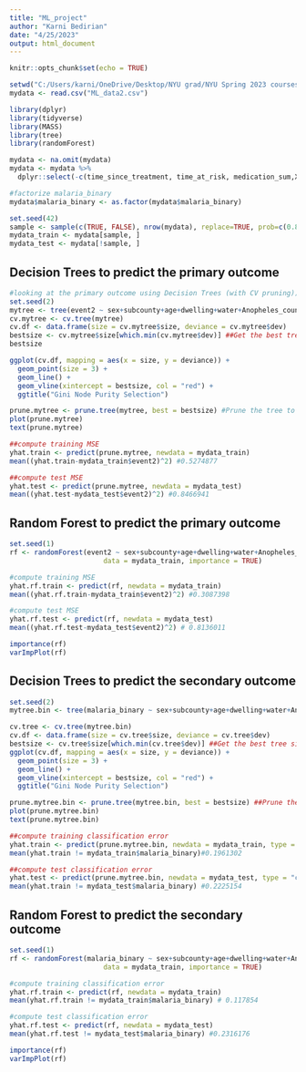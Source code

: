 ```yaml
---
title: "ML_project"
author: "Karni Bedirian"
date: "4/25/2023"
output: html_document
---
```


```r
knitr::opts_chunk$set(echo = TRUE)
```


```r
setwd("C:/Users/karni/OneDrive/Desktop/NYU grad/NYU Spring 2023 courses/ML in Public Health/Project")
mydata <- read.csv("ML_data2.csv")
```

```r
library(dplyr)
library(tidyverse)
library(MASS)
library(tree)
library(randomForest)

mydata <- na.omit(mydata)
mydata <- mydata %>%
  dplyr::select(-c(time_since_treatment, time_at_risk, medication_sum,X))

#factorize malaria_binary
mydata$malaria_binary <- as.factor(mydata$malaria_binary)

set.seed(42)
sample <- sample(c(TRUE, FALSE), nrow(mydata), replace=TRUE, prob=c(0.8,0.2))
mydata_train <- mydata[sample, ]
mydata_test <- mydata[!sample, ]
```

## Decision Trees to predict the primary outcome
```r
#looking at the primary outcome using Decision Trees (with CV pruning))
set.seed(2)
mytree <- tree(event2 ~ sex+subcounty+age+dwelling+water+Anopheles_count, data = mydata_train)
cv.mytree <- cv.tree(mytree)
cv.df <- data.frame(size = cv.mytree$size, deviance = cv.mytree$dev)
bestsize <- cv.mytree$size[which.min(cv.mytree$dev)] ##Get the best tree size (no. of leaf nodes)
bestsize

ggplot(cv.df, mapping = aes(x = size, y = deviance)) + 
  geom_point(size = 3) + 
  geom_line() +
  geom_vline(xintercept = bestsize, col = "red") +
  ggtitle("Gini Node Purity Selection")

prune.mytree <- prune.tree(mytree, best = bestsize) #Prune the tree to this size
plot(prune.mytree)
text(prune.mytree)

##compute training MSE
yhat.train <- predict(prune.mytree, newdata = mydata_train)
mean((yhat.train-mydata_train$event2)^2) #0.5274877

##compute test MSE
yhat.test <- predict(prune.mytree, newdata = mydata_test)
mean((yhat.test-mydata_test$event2)^2) #0.8466941
```

## Random Forest to predict the primary outcome
```r
set.seed(1)
rf <- randomForest(event2 ~ sex+subcounty+age+dwelling+water+Anopheles_count, 
                       data = mydata_train, importance = TRUE)

#compute training MSE
yhat.rf.train <- predict(rf, newdata = mydata_train)
mean((yhat.rf.train-mydata_train$event2)^2) #0.3087398

#compute test MSE
yhat.rf.test <- predict(rf, newdata = mydata_test)
mean((yhat.rf.test-mydata_test$event2)^2) # 0.8136011

importance(rf)
varImpPlot(rf)
```




## Decision Trees to predict the secondary outcome
```r
set.seed(2)
mytree.bin <- tree(malaria_binary ~ sex+subcounty+age+dwelling+water+Anopheles_count, data =  mydata_train)

cv.tree <- cv.tree(mytree.bin)
cv.df <- data.frame(size = cv.tree$size, deviance = cv.tree$dev)
bestsize <- cv.tree$size[which.min(cv.tree$dev)] ##Get the best tree size (no. of leaf nodes)
ggplot(cv.df, mapping = aes(x = size, y = deviance)) + 
  geom_point(size = 3) + 
  geom_line() +
  geom_vline(xintercept = bestsize, col = "red") +
  ggtitle("Gini Node Purity Selection")

prune.mytree.bin <- prune.tree(mytree.bin, best = bestsize) ##Prune the tree to this size
plot(prune.mytree.bin)
text(prune.mytree.bin)

##compute training classification error 
yhat.train <- predict(prune.mytree.bin, newdata = mydata_train, type = "class")
mean(yhat.train != mydata_train$malaria_binary)#0.1961302

##compute test classification error 
yhat.test <- predict(prune.mytree.bin, newdata = mydata_test, type = "class")
mean(yhat.train != mydata_test$malaria_binary) #0.2225154
```

## Random Forest to predict the secondary outcome
```r
set.seed(1)
rf <- randomForest(malaria_binary ~ sex+subcounty+age+dwelling+water+Anopheles_count, 
                       data = mydata_train, importance = TRUE)

#compute training classification error 
yhat.rf.train <- predict(rf, newdata = mydata_train)
mean(yhat.rf.train != mydata_train$malaria_binary) # 0.117854

#compute test classification error 
yhat.rf.test <- predict(rf, newdata = mydata_test)
mean(yhat.rf.test != mydata_test$malaria_binary) #0.2316176

importance(rf)
varImpPlot(rf)
```

